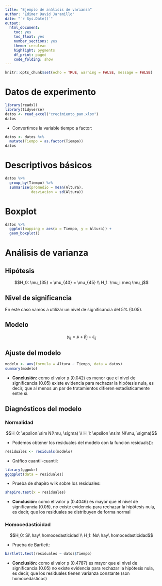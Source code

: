 ```yaml
---
title: "Ejemplo de análisis de varianza"
author: "Edimer David Jaramillo"
date: "`r Sys.Date()`"
output: 
  html_document:
    toc: yes
    toc_float: yes
    number_sections: yes
    theme: cerulean
    highlight: pygments
    df_print: paged
    code_folding: show
---
```


```r
knitr::opts_chunk$set(echo = TRUE, warning = FALSE, message = FALSE)
```

# Datos de experimento

```r
library(readxl)
library(tidyverse)
datos <- read_excel("crecimiento_pan.xlsx")
datos
```

- Convertimos la variable tiempo a factor:

```r
datos <- datos %>% 
  mutate(Tiempo = as.factor(Tiempo))
datos
```

# Descriptivos básicos

```r
datos %>% 
  group_by(Tiempo) %>% 
  summarise(promedio = mean(Altura),
            desviacion = sd(Altura))
```

# Boxplot

```r
datos %>% 
  ggplot(mapping = aes(x = Tiempo, y = Altura)) +
  geom_boxplot()
```

# Análisis de varianza

## Hipótesis

$$H_0: \mu_{35} = \mu_{40} = \mu_{45} \\
H_1: \mu_i \neq \mu_j$$

## Nivel de significancia

En este caso vamos a utilizar un nivel de significancia del 5% (0.05).

## Modelo

$$y_{ij} = \mu + \beta_j + \epsilon_{ij}$$

## Ajuste del modelo

```r
modelo <- aov(formula = Altura ~ Tiempo, data = datos)
summary(modelo)
```

- **Conclusión:** como el valor p (0.042) es menor que el nivel de significancia (0.05) existe evidencia para rechazar la hipótesis nula, es decir, que al menos un par de tratamientos difieren estadísticamente entre sí.

## Diagnósticos del modelo

### Normalidad

$$H_0: \epsilon \sim N(\mu, \sigma) \\
H_1: \epsilon \nsim N(\mu, \sigma)$$

- Podemos obtener los residuales del modelo con la función residuals():

```r
residuales <- residuals(modelo)
```

- Gráfico cuantil-cuantil:

```r
library(ggpubr)
ggqqplot(data = residuales)
```

- Prueba de shapiro wilk sobre los residuales:

```r
shapiro.test(x = residuales)
```

- **Conclusión:** como el valor p (0.4046) es mayor que el nivel de significancia (0.05), no existe evidencia para rechazar la hipótesis nula, es decir, que los residuales se distribuyen de forma normal

### Homocedasticidad

$$H_0: Sí\ hay\ homocedasticidad \\
H_1: No\ hay\ homocedasticidad$$

- Prueba de Bartlett:

```r
bartlett.test(residuales ~ datos$Tiempo)
```

- **Conclusión:** como el valor p (0.4787) es mayor que el nivel de significancia (0.05) no existe evidencia para rechazar la hipótesis nula, es decir, que los residuales tienen varianza constante (son homocedásticos)
